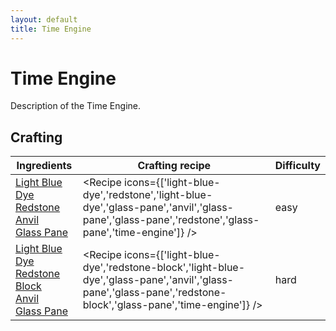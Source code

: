```yaml
---
layout: default
title: Time Engine
---
```



Time Engine
===================

Description of the Time Engine.

## Crafting

| Ingredients | Crafting recipe | Difficulty |
| ----------- | --------------- | ------------- |
| [Light Blue Dye](https://minecraft.wiki/w/Light_Blue_Dye)<br/>[Redstone](https://minecraft.wiki/w/Redstone)<br/>[Anvil](https://minecraft.wiki/w/Anvil)<br/>[Glass Pane](https://minecraft.wiki/w/Glass_Pane) | <Recipe icons={['light-blue-dye','redstone','light-blue-dye','glass-pane','anvil','glass-pane','glass-pane','redstone','glass-pane','time-engine']} /> | easy |
| [Light Blue Dye](https://minecraft.wiki/w/Light_Blue_Dye)<br/>[Redstone Block](https://minecraft.wiki/w/Redstone_Block)<br/>[Anvil](https://minecraft.wiki/w/Anvil)<br/>[Glass Pane](https://minecraft.wiki/w/Glass_Pane) | <Recipe icons={['light-blue-dye','redstone-block','light-blue-dye','glass-pane','anvil','glass-pane','glass-pane','redstone-block','glass-pane','time-engine']} /> | hard |


